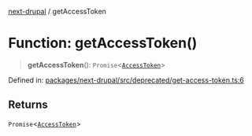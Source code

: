 [next-drupal](../globals.mdx) / getAccessToken

# Function: getAccessToken()

> **getAccessToken**(): `Promise`\<[`AccessToken`](../interfaces/AccessToken.mdx)\>

Defined in: [packages/next-drupal/src/deprecated/get-access-token.ts:6](https://github.com/chapter-three/next-drupal/blob/99d53e7de9f279983acefda33ce5bc4643bafb3c/packages/next-drupal/src/deprecated/get-access-token.ts#L6)

## Returns

`Promise`\<[`AccessToken`](../interfaces/AccessToken.mdx)\>
